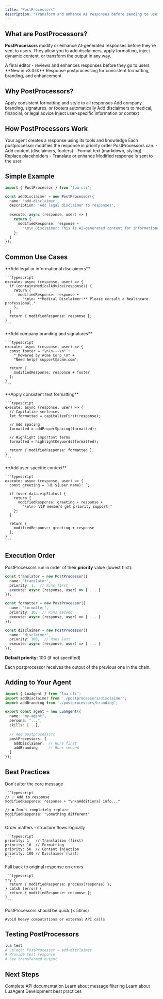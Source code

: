 ```yaml
---
title: "PostProcessors"
description: "Transform and enhance AI responses before sending to users"
---
```


## What are PostProcessors?

**PostProcessors** modify or enhance AI-generated responses before they're sent to users. They allow you to add disclaimers, apply formatting, inject dynamic content, or transform the output in any way.

<Card title="Think of it as:" icon="paper-plane">
  A final editor - reviews and enhances responses before they go to users
</Card>

<Note>
**New in v3.0.0:** Response postprocessing for consistent formatting, branding, and enhancement.
</Note>

## Why PostProcessors?

<CardGroup cols={2}>
  <Card title="Consistency" icon="check-double">
    Apply consistent formatting and style to all responses
  </Card>
  <Card title="Branding" icon="palette">
    Add company branding, signatures, or footers automatically
  </Card>
  <Card title="Legal Protection" icon="gavel">
    Add disclaimers to medical, financial, or legal advice
  </Card>
  <Card title="Personalization" icon="user">
    Inject user-specific information or context
  </Card>
</CardGroup>

## How PostProcessors Work

<Steps>
  <Step title="AI Generates Response">
    Your agent creates a response using its tools and knowledge
  </Step>
  
  <Step title="PostProcessors Run">
    Each postprocessor modifies the response in priority order
  </Step>
  
  <Step title="Transformation">
    PostProcessors can:
    - Add content (disclaimers, footers)
    - Format text (markdown, styling)
    - Replace placeholders
    - Translate or enhance
  </Step>
  
  <Step title="Final Response">
    Modified response is sent to the user
  </Step>
</Steps>

## Simple Example

```typescript
import { PostProcessor } from 'lua-cli';

const addDisclaimer = new PostProcessor({
  name: 'add-disclaimer',
  description: 'Add legal disclaimer to responses',
  
  execute: async (response, user) => {
    return {
      modifiedResponse: response + 
        "\n\n_Disclaimer: This is AI-generated content for informational purposes only._"
    };
  }
});
```

## Common Use Cases

<Tabs>
  <Tab title="Disclaimers">
    **Add legal or informational disclaimers**
    
    ```typescript
    execute: async (response, user) => {
      if (containsMedicalAdvice(response)) {
        return {
          modifiedResponse: response + 
            "\n\n⚠️ **Medical Disclaimer:** Please consult a healthcare professional."
        };
      }
      return { modifiedResponse: response };
    }
    ```
  </Tab>

  <Tab title="Branding">
    **Add company branding and signatures**
    
    ```typescript
    execute: async (response, user) => {
      const footer = "\n\n---\n" +
        "_Powered by Acme Corp_\n" +
        "Need help? support@acme.com";
      
      return {
        modifiedResponse: response + footer
      };
    }
    ```
  </Tab>

  <Tab title="Formatting">
    **Apply consistent text formatting**
    
    ```typescript
    execute: async (response, user) => {
      // Capitalize sentences
      let formatted = capitalizeFirst(response);
      
      // Add spacing
      formatted = addProperSpacing(formatted);
      
      // Highlight important terms
      formatted = highlightKeywords(formatted);
      
      return { modifiedResponse: formatted };
    }
    ```
  </Tab>

  <Tab title="Personalization">
    **Add user-specific context**
    
    ```typescript
    execute: async (response, user) => {
      const greeting = `Hi ${user.name}! `;
      
      if (user.data.vipStatus) {
        return {
          modifiedResponse: greeting + response + 
            "\n\n✨ VIP members get priority support!"
        };
      }
      
      return {
        modifiedResponse: greeting + response
      };
    }
    ```
  </Tab>
</Tabs>

## Execution Order

PostProcessors run in order of their **priority** value (lowest first):

```typescript
const translator = new PostProcessor({
  name: 'translator',
  priority: 1,  // Runs first
  execute: async (response, user) => { ... }
});

const formatter = new PostProcessor({
  name: 'formatter',
  priority: 10,  // Runs second
  execute: async (response, user) => { ... }
});

const disclaimer = new PostProcessor({
  name: 'disclaimer',
  priority: 100,  // Runs last
  execute: async (response, user) => { ... }
});
```

**Default priority:** 100 (if not specified)

Each postprocessor receives the output of the previous one in the chain.

## Adding to Your Agent

```typescript
import { LuaAgent } from 'lua-cli';
import addDisclaimer from './postprocessors/disclaimer';
import addBranding from './postprocessors/branding';

export const agent = new LuaAgent({
  name: "my-agent",
  persona: "...",
  skills: [...],
  
  // Add postprocessors
  postProcessors: [
    addDisclaimer,  // Runs first
    addBranding     // Runs second
  ]
});
```

## Best Practices

<AccordionGroup>
  <Accordion title="✅ Preserve Original Meaning">
    Don't alter the core message
    
    ```typescript
    // ✅ Add to response
    modifiedResponse: response + "\n\nAdditional info..."
    
    // ❌ Don't completely replace
    modifiedResponse: "Something different"
    ```
  </Accordion>

  <Accordion title="✅ Chain Thoughtfully">
    Order matters - structure flows logically
    
    ```typescript
    priority: 1   // Translation (first)
    priority: 10  // Formatting
    priority: 50  // Content injection
    priority: 100 // Disclaimer (last)
    ```
  </Accordion>

  <Accordion title="✅ Handle Errors Gracefully">
    Fall back to original response on errors
    
    ```typescript
    try {
      return { modifiedResponse: process(response) };
    } catch (error) {
      return { modifiedResponse: response };
    }
    ```
  </Accordion>

  <Accordion title="✅ Keep It Fast">
    PostProcessors should be quick (< 50ms)
    
    Avoid heavy computations or external API calls
  </Accordion>
</AccordionGroup>

## Testing PostProcessors

```bash
lua test
# Select: PostProcessor → add-disclaimer
# Provide test response
# See transformed output
```

## Next Steps

<CardGroup cols={2}>
  <Card
    title="PostProcessor API"
    icon="book"
    href="/api/postprocessor"
  >
    Complete API documentation
  </Card>
  <Card
    title="PreProcessor Concept"
    icon="filter"
    href="/overview/preprocessors"
  >
    Learn about message filtering
  </Card>
  <Card
    title="Agent Concept"
    icon="robot"
    href="/overview/agent"
  >
    Learn about LuaAgent
  </Card>
  <Card
    title="Workflows Guide"
    icon="diagram-project"
    href="/concepts/workflows"
  >
    Development best practices
  </Card>
</CardGroup>

